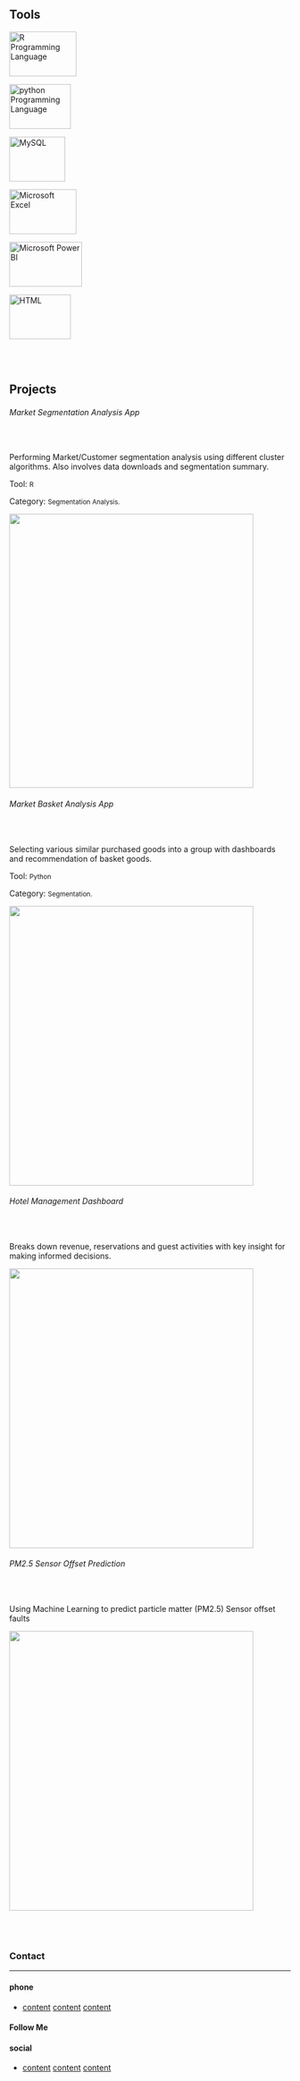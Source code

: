 
## Tools


::: {.grid} 

::: {.g-col-md-2 .g-col-sm-4 .g-start-2 .g-col-6 .skill-box}
<img src="r_logo.png" width="120px" height="80px" alt="R Programming Language" class="center">
:::

::: {.g-col-md-2 .g-col-sm-4 .g-col-6 .skill-box}
<img src="python_logo.png" width="110px" height="80px" alt="python Programming Language" class="center">
:::

::: {.g-col-md-2 .g-col-sm-4 .g-col-6 .skill-box}
<img src="mysql_logo.png" width="100px" height="80px" alt="MySQL" class="center">
:::

::: {.g-col-md-2 .g-col-sm-4 .g-col-6 .skill-box}
<img src="ms_excel_logo.png" width="120px" height="80px" alt="Microsoft Excel" class="center">
:::

::: {.g-col-md-2 .g-col-sm-4 .g-col-6 .skill-box}
<img src="ms_power_bi.png" width="130px" height="80px" alt="Microsoft Power BI" class="center">
:::

::: {.g-col-md-2 .g-col-sm-4 .g-col-6 .skill-box}
<img src="html_logo.png" width="110px" height="80px" alt="HTML" class="center">
:::

:::

<br>
<br>

## Projects


:::: {.grid}


:::: {.g-col-md-6 .g-col-sm-12 .pjt-box}

<div class='col6-box-div'>

  <div class='col6-box-col'>
  
  <h6>Market Segmentation Analysis App <i class="bi bi-code"></i></h6>
  <br>
  <p> Performing Market/Customer segmentation analysis using different cluster algorithms. Also involves data downloads and segmentation summary.
  </p>
  
  <p>
  <span class="h6">Tool:</span> <small class="text-muted">R</small>
  </p>
  <p>
  <span class="h6">Category:</span> <small class="text-muted">Segmentation Analysis.</small>
  </p>
  </div>
  
  <div class='col6-box-col'>
  <a href="www.shinyio.com">
    <img src="seg_analysis.png" class="img-fluid" width="437px" height="490px">
  </a>
  </div>
  
</div>

::::



:::: {.g-col-md-6 .g-col-sm-12 .pjt-box}
<div class='col6-box-div'>

  <div class='col6-box-col'>
  <h6>Market Basket Analysis App <i class="bi bi-code"></i></h6>
  <br>
  <p> Selecting various similar purchased goods into a group with dashboards and
  recommendation of basket goods.
  </p>
  <p>
  <span class="h6">Tool:</span> <small class="text-muted">Python</small>
  </p>
  <p>
  <span class="h6">Category:</span> <small class="text-muted">Segmentation.</small>
  </p>
  </div>
  </div>
  
  <div class='col6-box-col'>
  <a href="www.shinyio.com">
    <img src="region_sales_lp.png" width="437px" height="500px" class="img-fluid">
  </a>
  </div>
  
</div>
::::

:::: {.g-col-md-6 .g-col-sm-12 .pjt-box}
<div class='col6-box-div'>

  <div class='col6-box-col'>
  <h6>Hotel Management Dashboard <i class="bi bi-code"></i></h6>
  <br>
  <p> Breaks down revenue, reservations and guest activities with key insight for 
  making informed decisions.
  </p>
  </div>
  
  <div class='col6-box-col'>
  <a href="www.shinyio.com">
    <img src="region_sales_ca.png" width="437px" height="500px" class="img-fluid">
  </a>
  </div>
  
</div>
::::

:::: {.g-col-md-6 .g-col-sm-12 .pjt-box}
<div class='col6-box-div'>

  <div class='col6-box-col'>
  <h6>PM2.5 Sensor Offset Prediction <i class="bi bi-robot"></i></h6>
  <br>
  <p> Using Machine Learning to predict particle matter (PM2.5) Sensor offset faults
  </p>
  </div>
  
  <div class='col6-box-col'>
  <a href="www.shinyio.com">
    <img src="rev_mgt.png" width="437px" height="500px" class="img-fluid">
  </a>
  </div>
  
</div>
::::


::::

<br>
<br>

### Contact

<hr>

<footer class='footer'>
<div class='footer-container'>
<div class='footer-row'>
<div class='footer-col'>
<h4>phone</h4>
<ul>
<li>
<a href = "www.mysite.com">content</a>
<a href = "www.mysite.com">content</a>
<a href = "www.mysite.com">content</a>
</li>
</ul>
</div>
<div class='footer-col'>
<h4>Follow Me</h4>
<div class='social-links'>
<a href = "www.mysite.com"><i class='bi bi-facebook'></i></a>
<a href = "www.mysite.com"><i class='bi bi-twitter'></i></a>
<a href = "www.mysite.com"><i class='bi bi-linkedin'></i></a>
</div>
</div>
<div class='footer-col'>
<h4>social</h4>
<ul>
<li>
<a href = "www.mysite.com">content</a>
<a href = "www.mysite.com">content</a>
<a href = "www.mysite.com">content</a>
</li>
</ul>
</div>
</div>
</div>
</footer>
